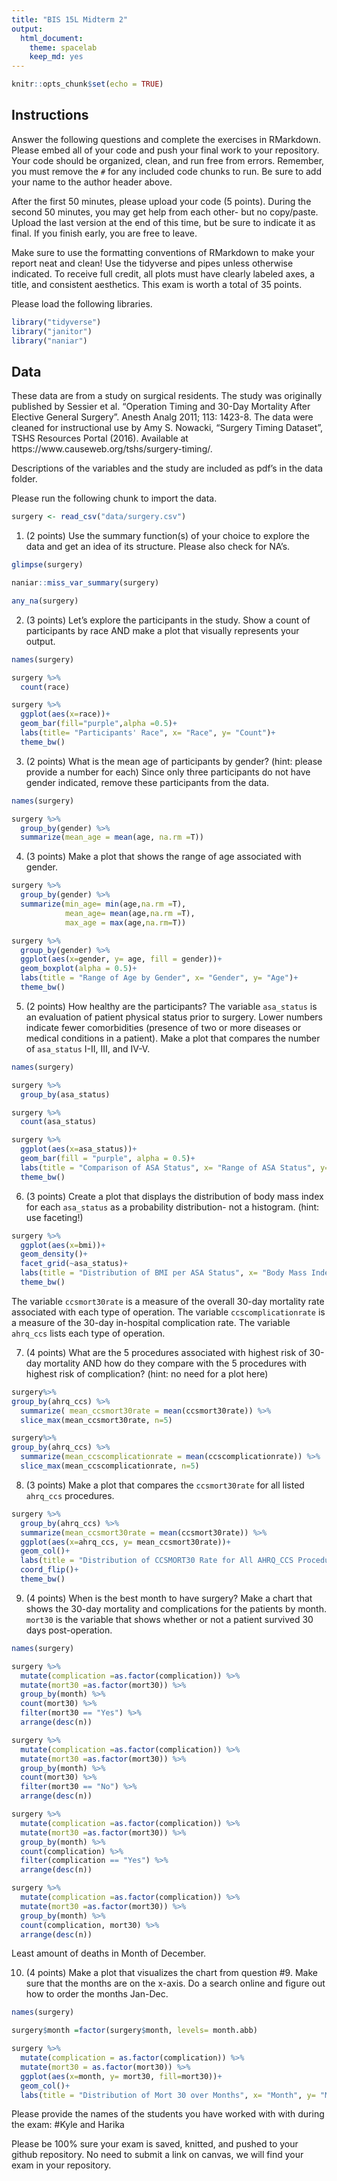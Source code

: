 ```yaml
---
title: "BIS 15L Midterm 2"
output:
  html_document: 
    theme: spacelab
    keep_md: yes
---
```


```r
knitr::opts_chunk$set(echo = TRUE)
```

## Instructions
Answer the following questions and complete the exercises in RMarkdown. Please embed all of your code and push your final work to your repository. Your code should be organized, clean, and run free from errors. Remember, you must remove the `#` for any included code chunks to run. Be sure to add your name to the author header above.  

After the first 50 minutes, please upload your code (5 points). During the second 50 minutes, you may get help from each other- but no copy/paste. Upload the last version at the end of this time, but be sure to indicate it as final. If you finish early, you are free to leave.

Make sure to use the formatting conventions of RMarkdown to make your report neat and clean! Use the tidyverse and pipes unless otherwise indicated. To receive full credit, all plots must have clearly labeled axes, a title, and consistent aesthetics. This exam is worth a total of 35 points. 

Please load the following libraries.
```r
library("tidyverse")
library("janitor")
library("naniar")
```

## Data
These data are from a study on surgical residents. The study was originally published by Sessier et al. “Operation Timing and 30-Day Mortality After Elective General Surgery”. Anesth Analg 2011; 113: 1423-8. The data were cleaned for instructional use by Amy S. Nowacki, “Surgery Timing Dataset”, TSHS Resources Portal (2016). Available at https://www.causeweb.org/tshs/surgery-timing/.

Descriptions of the variables and the study are included as pdf's in the data folder.  

Please run the following chunk to import the data.
```r
surgery <- read_csv("data/surgery.csv")
```

1. (2 points) Use the summary function(s) of your choice to explore the data and get an idea of its structure. Please also check for NA's.
```r
glimpse(surgery)
```
```r
naniar::miss_var_summary(surgery)
```
```r
any_na(surgery)
```


2. (3 points) Let's explore the participants in the study. Show a count of participants by race AND make a plot that visually represents your output.
```r
names(surgery)
```
```r
surgery %>% 
  count(race)
```
```r
surgery %>% 
  ggplot(aes(x=race))+
  geom_bar(fill="purple",alpha =0.5)+
  labs(title= "Participants' Race", x= "Race", y= "Count")+
  theme_bw()
```

3. (2 points) What is the mean age of participants by gender? (hint: please provide a number for each) Since only three participants do not have gender indicated, remove these participants from the data.
```r
names(surgery)
```
```r
surgery %>% 
  group_by(gender) %>% 
  summarize(mean_age = mean(age, na.rm =T))
```

4. (3 points) Make a plot that shows the range of age associated with gender.
```r
surgery %>% 
  group_by(gender) %>% 
  summarize(min_age= min(age,na.rm =T),
            mean_age= mean(age,na.rm =T),
            max_age = max(age,na.rm=T)) 
```
```r
surgery %>% 
  group_by(gender) %>% 
  ggplot(aes(x=gender, y= age, fill = gender))+
  geom_boxplot(alpha = 0.5)+
  labs(title = "Range of Age by Gender", x= "Gender", y= "Age")+
  theme_bw()
```


5. (2 points) How healthy are the participants? The variable `asa_status` is an evaluation of patient physical status prior to surgery. Lower numbers indicate fewer comorbidities (presence of two or more diseases or medical conditions in a patient). Make a plot that compares the number of `asa_status` I-II, III, and IV-V.

```r
names(surgery)
```
```r
surgery %>% 
  group_by(asa_status) 
```

```r
surgery %>% 
  count(asa_status)
```
```r
surgery %>% 
  ggplot(aes(x=asa_status))+
  geom_bar(fill = "purple", alpha = 0.5)+
  labs(title = "Comparison of ASA Status", x= "Range of ASA Status", y= "Count")+
  theme_bw()
```

6. (3 points) Create a plot that displays the distribution of body mass index for each `asa_status` as a probability distribution- not a histogram. (hint: use faceting!)
```r
surgery %>% 
  ggplot(aes(x=bmi))+
  geom_density()+
  facet_grid(~asa_status)+
  labs(title = "Distribution of BMI per ASA Status", x= "Body Mass Index", y= "Density")+
  theme_bw()
```

The variable `ccsmort30rate` is a measure of the overall 30-day mortality rate associated with each type of operation. The variable `ccscomplicationrate` is a measure of the 30-day in-hospital complication rate. The variable `ahrq_ccs` lists each type of operation.  

7. (4 points) What are the 5 procedures associated with highest risk of 30-day mortality AND how do they compare with the 5 procedures with highest risk of complication? (hint: no need for a plot here)
```r
surgery%>% 
group_by(ahrq_ccs) %>% 
  summarize( mean_ccsmort30rate = mean(ccsmort30rate)) %>% 
  slice_max(mean_ccsmort30rate, n=5)

```
```r
surgery%>% 
group_by(ahrq_ccs) %>% 
  summarize(mean_ccscomplicationrate = mean(ccscomplicationrate)) %>% 
  slice_max(mean_ccscomplicationrate, n=5)
```

8. (3 points) Make a plot that compares the `ccsmort30rate` for all listed `ahrq_ccs` procedures.
```r
surgery %>% 
  group_by(ahrq_ccs) %>% 
  summarize(mean_ccsmort30rate = mean(ccsmort30rate)) %>% 
  ggplot(aes(x=ahrq_ccs, y= mean_ccsmort30rate))+
  geom_col()+
  labs(title = "Distribution of CCSMORT30 Rate for All AHRQ_CCS Procedures", x= "AHRQ Procedures", y= "Mean CCSMORT 30 Rate")+
  coord_flip()+
  theme_bw()
```

9. (4 points) When is the best month to have surgery? Make a chart that shows the 30-day mortality and complications for the patients by month. `mort30` is the variable that shows whether or not a patient survived 30 days post-operation.
```r
names(surgery)
```

```r
surgery %>% 
  mutate(complication =as.factor(complication)) %>% 
  mutate(mort30 =as.factor(mort30)) %>% 
  group_by(month) %>% 
  count(mort30) %>% 
  filter(mort30 == "Yes") %>% 
  arrange(desc(n))

```

```r
surgery %>% 
  mutate(complication =as.factor(complication)) %>% 
  mutate(mort30 =as.factor(mort30)) %>% 
  group_by(month) %>% 
  count(mort30) %>% 
  filter(mort30 == "No") %>% 
  arrange(desc(n))
```

```r
surgery %>% 
  mutate(complication =as.factor(complication)) %>% 
  mutate(mort30 =as.factor(mort30)) %>% 
  group_by(month) %>% 
  count(complication) %>% 
  filter(complication == "Yes") %>% 
  arrange(desc(n))
```
```r
surgery %>% 
  mutate(complication =as.factor(complication)) %>% 
  mutate(mort30 =as.factor(mort30)) %>% 
  group_by(month) %>% 
  count(complication, mort30) %>% 
  arrange(desc(n))
```
Least amount of deaths in Month of December.


10. (4 points) Make a plot that visualizes the chart from question #9. Make sure that the months are on the x-axis. Do a search online and figure out how to order the months Jan-Dec.

```r
names(surgery)
```
```r
surgery$month =factor(surgery$month, levels= month.abb)
```

```r
surgery %>% 
  mutate(complication = as.factor(complication)) %>% 
  mutate(mort30 = as.factor(mort30)) %>% 
  ggplot(aes(x=month, y= mort30, fill=mort30))+
  geom_col()+
  labs(title = "Distribution of Mort 30 over Months", x= "Month", y= "Mort 30")
```


Please provide the names of the students you have worked with with during the exam:
#Kyle and Harika

Please be 100% sure your exam is saved, knitted, and pushed to your github repository. No need to submit a link on canvas, we will find your exam in your repository.